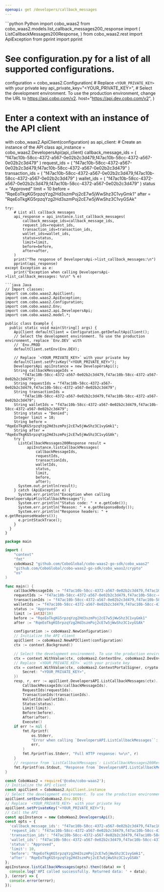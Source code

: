 ```yaml
---
openapi: get /developers/callback_messages
---
```


<RequestExample>
```python Python
import cobo_waas2
from cobo_waas2.models.list_callback_messages200_response import (
    ListCallbackMessages200Response,
)
from cobo_waas2.rest import ApiException
from pprint import pprint

# See configuration.py for a list of all supported configurations.
configuration = cobo_waas2.Configuration(
    # Replace `<YOUR_PRIVATE_KEY>` with your private key
    api_private_key="<YOUR_PRIVATE_KEY>",
    # Select the development environment. To use the production environment, change the URL to https://api.cobo.com/v2.
    host="https://api.dev.cobo.com/v2",
)
# Enter a context with an instance of the API client
with cobo_waas2.ApiClient(configuration) as api_client:
    # Create an instance of the API class
    api_instance = cobo_waas2.DevelopersApi(api_client)
    callback_message_ids = (
        "f47ac10b-58cc-4372-a567-0e02b2c3d479,f47ac10b-58cc-4372-a567-0e02b2c3d479"
    )
    request_ids = (
        "f47ac10b-58cc-4372-a567-0e02b2c3d479,f47ac10b-58cc-4372-a567-0e02b2c3d479"
    )
    transaction_ids = (
        "f47ac10b-58cc-4372-a567-0e02b2c3d479,f47ac10b-58cc-4372-a567-0e02b2c3d479"
    )
    wallet_ids = (
        "f47ac10b-58cc-4372-a567-0e02b2c3d479,f47ac10b-58cc-4372-a567-0e02b2c3d479"
    )
    status = "Approved"
    limit = 10
    before = "RqeEoTkgKG5rpzqYzg2Hd3szmPoj2cE7w5jWwShz3C1vyGmk1"
    after = "RqeEoTkgKG5rpzqYzg2Hd3szmPoj2cE7w5jWwShz3C1vyGSAk"

    try:
        # List all callback messages
        api_response = api_instance.list_callback_messages(
            callback_message_ids=callback_message_ids,
            request_ids=request_ids,
            transaction_ids=transaction_ids,
            wallet_ids=wallet_ids,
            status=status,
            limit=limit,
            before=before,
            after=after,
        )
        print("The response of DevelopersApi->list_callback_messages:\n")
        pprint(api_response)
    except Exception as e:
        print("Exception when calling DevelopersApi->list_callback_messages: %s\n" % e)

```
```java Java
// Import classes:
import com.cobo.waas2.ApiClient;
import com.cobo.waas2.ApiException;
import com.cobo.waas2.Configuration;
import com.cobo.waas2.Env;
import com.cobo.waas2.api.DevelopersApi;
import com.cobo.waas2.model.*;

public class Example {
  public static void main(String[] args) {
    ApiClient defaultClient = Configuration.getDefaultApiClient();
    // Select the development environment. To use the production environment, replace `Env.DEV` with
    // `Env.PROD
    defaultClient.setEnv(Env.DEV);

    // Replace `<YOUR_PRIVATE_KEY>` with your private key
    defaultClient.setPrivKey("<YOUR_PRIVATE_KEY>");
    DevelopersApi apiInstance = new DevelopersApi();
    String callbackMessageIds =
        "f47ac10b-58cc-4372-a567-0e02b2c3d479,f47ac10b-58cc-4372-a567-0e02b2c3d479";
    String requestIds = "f47ac10b-58cc-4372-a567-0e02b2c3d479,f47ac10b-58cc-4372-a567-0e02b2c3d479";
    String transactionIds =
        "f47ac10b-58cc-4372-a567-0e02b2c3d479,f47ac10b-58cc-4372-a567-0e02b2c3d479";
    String walletIds = "f47ac10b-58cc-4372-a567-0e02b2c3d479,f47ac10b-58cc-4372-a567-0e02b2c3d479";
    String status = "Denied";
    Integer limit = 10;
    String before = "RqeEoTkgKG5rpzqYzg2Hd3szmPoj2cE7w5jWwShz3C1vyGmk1";
    String after = "RqeEoTkgKG5rpzqYzg2Hd3szmPoj2cE7w5jWwShz3C1vyGSAk";
    try {
      ListCallbackMessages200Response result =
          apiInstance.listCallbackMessages(
              callbackMessageIds,
              requestIds,
              transactionIds,
              walletIds,
              status,
              limit,
              before,
              after);
      System.out.println(result);
    } catch (ApiException e) {
      System.err.println("Exception when calling DevelopersApi#listCallbackMessages");
      System.err.println("Status code: " + e.getCode());
      System.err.println("Reason: " + e.getResponseBody());
      System.err.println("Response headers: " + e.getResponseHeaders());
      e.printStackTrace();
    }
  }
}

```
```go Go
package main

import (
	"context"
	"fmt"
	coboWaas2 "github.com/CoboGlobal/cobo-waas2-go-sdk/cobo_waas2"
	"github.com/CoboGlobal/cobo-waas2-go-sdk/cobo_waas2/crypto"
	"os"
)

func main() {
	callbackMessageIds := "f47ac10b-58cc-4372-a567-0e02b2c3d479,f47ac10b-58cc-4372-a567-0e02b2c3d479"
	requestIds := "f47ac10b-58cc-4372-a567-0e02b2c3d479,f47ac10b-58cc-4372-a567-0e02b2c3d479"
	transactionIds := "f47ac10b-58cc-4372-a567-0e02b2c3d479,f47ac10b-58cc-4372-a567-0e02b2c3d479"
	walletIds := "f47ac10b-58cc-4372-a567-0e02b2c3d479,f47ac10b-58cc-4372-a567-0e02b2c3d479"
	status := "Approved"
	limit := int32(10)
	before := "RqeEoTkgKG5rpzqYzg2Hd3szmPoj2cE7w5jWwShz3C1vyGmk1"
	after := "RqeEoTkgKG5rpzqYzg2Hd3szmPoj2cE7w5jWwShz3C1vyGSAk"

	configuration := coboWaas2.NewConfiguration()
	// Initialize the API client
	apiClient := coboWaas2.NewAPIClient(configuration)
	ctx := context.Background()

	// Select the development environment. To use the production environment, replace coboWaas2.DevEnv with coboWaas2.ProdEnv
	ctx = context.WithValue(ctx, coboWaas2.ContextEnv, coboWaas2.DevEnv)
	// Replace `<YOUR_PRIVATE_KEY>` with your private key
	ctx = context.WithValue(ctx, coboWaas2.ContextPortalSigner, crypto.Ed25519Signer{
		Secret: "<YOUR_PRIVATE_KEY>",
	})
	resp, r, err := apiClient.DevelopersAPI.ListCallbackMessages(ctx).
		CallbackMessageIds(callbackMessageIds).
		RequestIds(requestIds).
		TransactionIds(transactionIds).
		WalletIds(walletIds).
		Status(status).
		Limit(limit).
		Before(before).
		After(after).
		Execute()
	if err != nil {
		fmt.Fprintf(
			os.Stderr,
			"Error when calling `DevelopersAPI.ListCallbackMessages``: %v\n",
			err,
		)
		fmt.Fprintf(os.Stderr, "Full HTTP response: %v\n", r)
	}
	// response from `ListCallbackMessages`: ListCallbackMessages200Response
	fmt.Fprintf(os.Stdout, "Response from `DevelopersAPI.ListCallbackMessages`: %v\n", resp)
}

```
```javascript JavaScript
const CoboWaas2 = require('@cobo/cobo-waas2');
// Initialize the API client
const apiClient = CoboWaas2.ApiClient.instance
// Select the development environment. To use the production environment, replace `Env.DEV` with `Env.PROD`
apiClient.setEnv(CoboWaas2.Env.DEV);
// Replace `<YOUR_PRIVATE_KEY>` with your private key
apiClient.setPrivateKey("<YOUR_PRIVATE_KEY>");
// Call the API
const apiInstance = new CoboWaas2.DevelopersApi();
const opts = {
  'callback_message_ids': "f47ac10b-58cc-4372-a567-0e02b2c3d479,f47ac10b-58cc-4372-a567-0e02b2c3d479",
  'request_ids': "f47ac10b-58cc-4372-a567-0e02b2c3d479,f47ac10b-58cc-4372-a567-0e02b2c3d479",
  'transaction_ids': "f47ac10b-58cc-4372-a567-0e02b2c3d479,f47ac10b-58cc-4372-a567-0e02b2c3d479",
  'wallet_ids': "f47ac10b-58cc-4372-a567-0e02b2c3d479,f47ac10b-58cc-4372-a567-0e02b2c3d479",
  'status': "Approved",
  'limit': 10,
  'before': "RqeEoTkgKG5rpzqYzg2Hd3szmPoj2cE7w5jWwShz3C1vyGmk1",
  'after': "RqeEoTkgKG5rpzqYzg2Hd3szmPoj2cE7w5jWwShz3C1vyGSAk"
};
apiInstance.listCallbackMessages(opts).then((data) => {
  console.log('API called successfully. Returned data: ' + data);
}, (error) => {
  console.error(error);
});
```
</RequestExample>